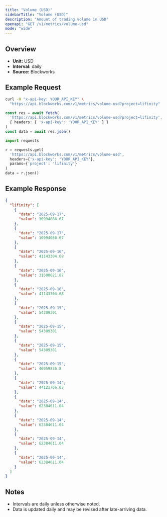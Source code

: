 ```yaml
---
title: "Volume (USD)"
sidebarTitle: "Volume (USD)"
description: "Amount of trading volume in USD"
openapi: "GET /v1/metrics/volume-usd"
mode: "wide"
---
```


## Overview

- **Unit:** USD
- **Interval:** daily
- **Source:** Blockworks

## Example Request

<CodeGroup>

```bash cURL
curl -H "x-api-key: YOUR_API_KEY" \
  "https://api.blockworks.com/v1/metrics/volume-usd?project=lifinity"
```

```typescript TypeScript
const res = await fetch(
  'https://api.blockworks.com/v1/metrics/volume-usd?project=lifinity',
  { headers: { 'x-api-key': 'YOUR_API_KEY' } }
)
const data = await res.json()
```

```python Python
import requests

r = requests.get(
  'https://api.blockworks.com/v1/metrics/volume-usd',
  headers={'x-api-key': 'YOUR_API_KEY'},
  params={'project': 'lifinity'}
)
data = r.json()
```

</CodeGroup>

## Example Response

```json
{
  "lifinity": [
    {
      "date": "2025-09-17",
      "value": 10994086.67
    },
    {
      "date": "2025-09-17",
      "value": 10994086.67
    },
    {
      "date": "2025-09-16",
      "value": 41143304.68
    },
    {
      "date": "2025-09-16",
      "value": 31508021.87
    },
    {
      "date": "2025-09-16",
      "value": 41143304.68
    },
    {
      "date": "2025-09-15",
      "value": 54309301
    },
    {
      "date": "2025-09-15",
      "value": 54309301
    },
    {
      "date": "2025-09-15",
      "value": 54309301
    },
    {
      "date": "2025-09-15",
      "value": 46059836.8
    },
    {
      "date": "2025-09-14",
      "value": 44121766.02
    },
    {
      "date": "2025-09-14",
      "value": 62384611.04
    },
    {
      "date": "2025-09-14",
      "value": 62384611.04
    },
    {
      "date": "2025-09-14",
      "value": 62384611.04
    },
    {
      "date": "2025-09-14",
      "value": 62384611.04
    }
  ]
}
```

## Notes
- Intervals are daily unless otherwise noted.
- Data is updated daily and may be revised after late-arriving data.